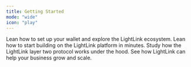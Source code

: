 ```yaml
---
title: Getting Started
mode: "wide"
icon: "play"
---
```


<CardGroup cols={2}>
  <Card title="User Documentation" icon="user" href="user">
    Lean how to set up your wallet and explore the LightLink ecosystem.
  </Card>
  <Card title="Developer Documentation" icon="code" href="developer">
    Lean how to start building on the LightLink platform in minutes.
  </Card>
  <Card
    title="Technical Deep Dive Documentation"
    icon="microscope"
    href="technical-deep-dive"
  >
    Study how the LightLink layer two protocol works under the hood.
  </Card>
  <Card title="Enterprise Documentation" icon="building" href="enterprise">
    See how LightLink can help your business grow and scale.
  </Card>
</CardGroup>
